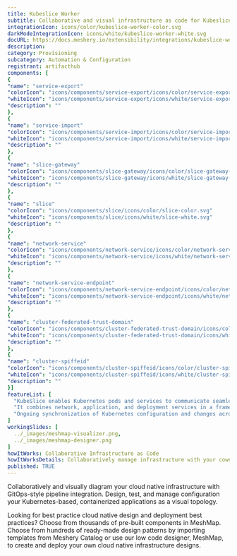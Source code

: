 ```yaml
---
title: Kubeslice Worker
subtitle: Collaborative and visual infrastructure as code for Kubeslice Worker
integrationIcon: icons/color/kubeslice-worker-color.svg
darkModeIntegrationIcon: icons/white/kubeslice-worker-white.svg
docURL: https://docs.meshery.io/extensibility/integrations/kubeslice-worker
description: 
category: Provisioning
subcategory: Automation & Configuration
registrant: artifacthub
components: [
{
"name": "service-export"
"colorIcon": "icons/components/service-export/icons/color/service-export-color.svg"
"whiteIcon": "icons/components/service-export/icons/white/service-export-white.svg"
"description": ""
},
{
"name": "service-import"
"colorIcon": "icons/components/service-import/icons/color/service-import-color.svg"
"whiteIcon": "icons/components/service-import/icons/white/service-import-white.svg"
"description": ""
},
{
"name": "slice-gateway"
"colorIcon": "icons/components/slice-gateway/icons/color/slice-gateway-color.svg"
"whiteIcon": "icons/components/slice-gateway/icons/white/slice-gateway-white.svg"
"description": ""
},
{
"name": "slice"
"colorIcon": "icons/components/slice/icons/color/slice-color.svg"
"whiteIcon": "icons/components/slice/icons/white/slice-white.svg"
"description": ""
},
{
"name": "network-service"
"colorIcon": "icons/components/network-service/icons/color/network-service-color.svg"
"whiteIcon": "icons/components/network-service/icons/white/network-service-white.svg"
"description": ""
},
{
"name": "network-service-endpoint"
"colorIcon": "icons/components/network-service-endpoint/icons/color/network-service-endpoint-color.svg"
"whiteIcon": "icons/components/network-service-endpoint/icons/white/network-service-endpoint-white.svg"
"description": ""
},
{
"name": "cluster-federated-trust-domain"
"colorIcon": "icons/components/cluster-federated-trust-domain/icons/color/cluster-federated-trust-domain-color.svg"
"whiteIcon": "icons/components/cluster-federated-trust-domain/icons/white/cluster-federated-trust-domain-white.svg"
"description": ""
},
{
"name": "cluster-spiffeid"
"colorIcon": "icons/components/cluster-spiffeid/icons/color/cluster-spiffeid-color.svg"
"whiteIcon": "icons/components/cluster-spiffeid/icons/white/cluster-spiffeid-white.svg"
"description": ""
}]
featureList: [
  "KubeSlice enables Kubernetes pods and services to communicate seamlessly across clusters, clouds, edges, and data centers by creating logical application boundaries known as Slices.",
  "It combines network, application, and deployment services in a framework to accelerate application deployment in a multi-cluster, multi-tenant environment.",
  "Ongoing synchronization of Kubernetes configuration and changes across any number of clusters."
]
workingSlides: [
  ../_images/meshmap-visualizer.png,
  ../_images/meshmap-designer.png
]
howItWorks: Collaborative Infrastructure as Code
howItWorksDetails: Collaboratively manage infrastructure with your coworkers synchronously sharing the same designs.
published: TRUE
---
```

<p>

</p>
<p>
    Collaboratively and visually diagram your cloud native infrastructure with GitOps-style pipeline integration. Design, test, and manage configuration your Kubernetes-based, containerized applications as a visual topology.
</p>
<p>
    Looking for best practice cloud native design and deployment best practices? Choose from thousands of pre-built components in MeshMap. Choose from hundreds of ready-made design patterns by importing templates from Meshery Catalog or use our low code designer, MeshMap, to create and deploy your own cloud native infrastructure designs.
</p>
